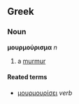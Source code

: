 ==Greek==
===Noun===
'''μουρμούρισμα''' ''n''

# a [[murmur]]

====Reated terms====
*[[μουρμουρίσει]] ''verb''